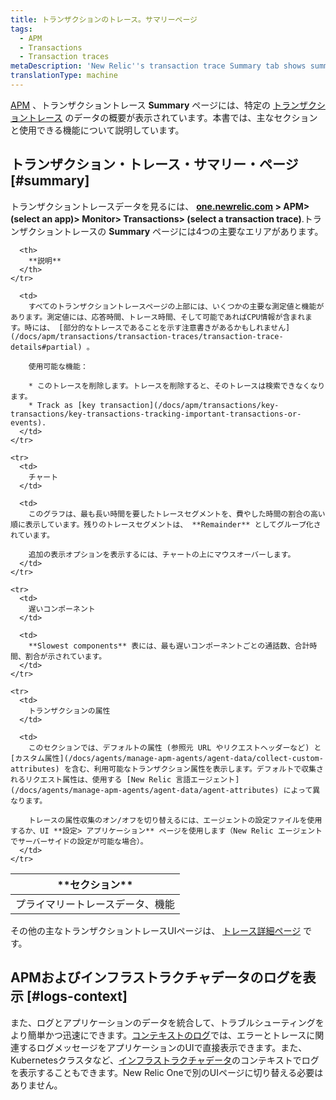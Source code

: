 ```yaml
---
title: トランザクションのトレース。サマリーページ
tags:
  - APM
  - Transactions
  - Transaction traces
metaDescription: 'New Relic''s transaction trace Summary tab shows summary data of a specific trace, including slowest segments, request attributes, and custom attributes.'
translationType: machine
---
```


[APM](/docs/apm/new-relic-apm/getting-started/welcome-new-relic-apm) 、トランザクショントレース **Summary** ページには、特定の [トランザクショントレース](/docs/apm/transactions/transaction-traces/transaction-traces) のデータの概要が表示されています。本書では、主なセクションと使用できる機能について説明しています。

## トランザクション・トレース・サマリー・ページ [#summary]

トランザクショントレースデータを見るには、 **[one.newrelic.com](https://one.newrelic.com) > APM> (select an app)> Monitor> Transactions> (select a transaction trace)**.トランザクショントレースの **Summary** ページには4つの主要なエリアがあります。

<table>
  <thead>
    <tr>
      <th width={150}>
        **セクション**
      </th>

      <th>
        **説明**
      </th>
    </tr>
  </thead>

  <tbody>
    <tr>
      <td>
        プライマリートレースデータ、機能
      </td>

      <td>
        すべてのトランザクショントレースページの上部には、いくつかの主要な測定値と機能があります。測定値には、応答時間、トレース時間、そして可能であればCPU情報が含まれます。時には、 [部分的なトレースであることを示す注意書きがあるかもしれません](/docs/apm/transactions/transaction-traces/transaction-trace-details#partial) 。

        使用可能な機能：

        * このトレースを削除します。トレースを削除すると、そのトレースは検索できなくなります。
        * Track as [key transaction](/docs/apm/transactions/key-transactions/key-transactions-tracking-important-transactions-or-events).
      </td>
    </tr>

    <tr>
      <td>
        チャート
      </td>

      <td>
        このグラフは、最も長い時間を要したトレースセグメントを、費やした時間の割合の高い順に表示しています。残りのトレースセグメントは、 **Remainder** としてグループ化されています。

        追加の表示オプションを表示するには、チャートの上にマウスオーバーします。
      </td>
    </tr>

    <tr>
      <td>
        遅いコンポーネント
      </td>

      <td>
        **Slowest components** 表には、最も遅いコンポーネントごとの通話数、合計時間、割合が示されています。
      </td>
    </tr>

    <tr>
      <td>
        トランザクションの属性
      </td>

      <td>
        このセクションでは、デフォルトの属性 (参照元 URL やリクエストヘッダーなど) と [カスタム属性](/docs/agents/manage-apm-agents/agent-data/collect-custom-attributes) を含む、利用可能なトランザクション属性を表示します。デフォルトで収集されるリクエスト属性は、使用する [New Relic 言語エージェント](/docs/agents/manage-apm-agents/agent-data/agent-attributes) によって異なります。

        トレースの属性収集のオン/オフを切り替えるには、エージェントの設定ファイルを使用するか、UI **設定> アプリケーション** ページを使用します（New Relic エージェントでサーバーサイドの設定が可能な場合）。
      </td>
    </tr>
  </tbody>
</table>

その他の主なトランザクショントレースUIページは、 [トレース詳細ページ](/docs/apm/transactions/transaction-traces/transaction-trace-details) です。

## APMおよびインフラストラクチャデータのログを表示 [#logs-context]

また、ログとアプリケーションのデータを統合して、トラブルシューティングをより簡単かつ迅速にできます。[コンテキストのログ](/docs/logs/logs-context/configure-logs-context-apm-agents/)では、エラーとトレースに関連するログメッセージをアプリケーションのUIで直接表示できます。また、Kubernetesクラスタなど、[インフラストラクチャデータ](/docs/logs/forward-logs/forward-your-logs-using-infrastructure-agent/)のコンテキストでログを表示することもできます。New Relic Oneで別のUIページに切り替える必要はありません。
